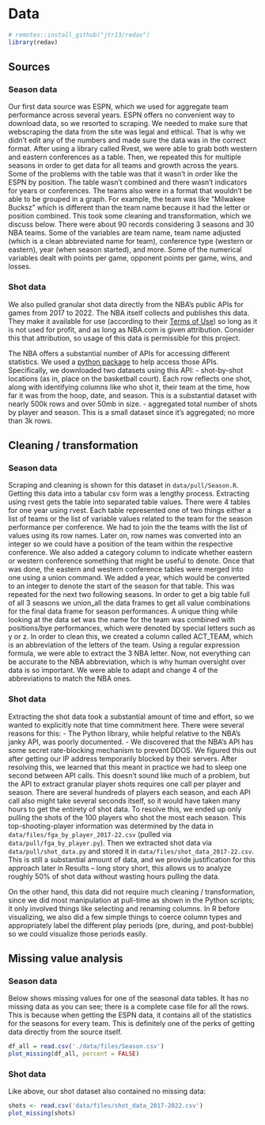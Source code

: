 # Data 

```r
# remotes::install_github("jtr13/redav")
library(redav)
```

## Sources

### Season data
Our first data source was ESPN, which we used for aggregate team performance across several years. ESPN offers no convenient way to download data, so we resorted to scraping. We needed to make sure that webscraping the data from the site was legal and ethical. That is why we didn't edit any of the numbers and made sure the data was in the correct format. After using a library called Rvest, we were able to grab both western and eastern conferences as a table. Then, we repeated this for multiple seasons in order to get data for all teams and growth across the years. Some of the problems with the table was that it wasn't in order like the ESPN by position. The table wasn't combined and there wasn't indicators for years or conferences. The teams also were in a format that wouldn't be able to be grouped in a graph. For example, the team was like "Milwakee Bucksz" which is different than the team name because it had the letter or position combined. This took some cleaning and transformation, which we discuss below. There were about 90 records considering 3 seasons and 30 NBA teams. Some of the variables are team name, team name adjusted (which is a clean abbreviated name for team), conference type (western or eastern), year (when season started), and more. Some of the numerical variables dealt with points per game, opponent points per game, wins, and losses.

### Shot data
We also pulled granular shot data directly from the NBA's public APIs for games from 2017 to 2022. The NBA itself collects and publishes this data. They make it available for use (according to their [Terms of Use](https://www.nba.com/termsofuse)) so long as it is not used for profit, and as long as NBA.com is given attribution. Consider this that attribution, so usage of this data is permissible for this project.

The NBA offers a substantial number of APIs for accessing different statistics. We used a [python package](https://github.com/swar/nba_api) to help access those APIs. Specifically, we downloaded two datasets using this API:
- shot-by-shot locations (as in, place on the basketball court). Each row reflects one shot, along with identifying columns like who shot it, their team at the time, how far it was from the hoop, date, and season. This is a substantial dataset with nearly 500k rows and over 50mb in size.
- aggregated total number of shots by player and season. This is a small dataset since it's aggregated; no more than 3k rows.


## Cleaning / transformation

### Season data

Scraping and cleaning is shown for this dataset in `data/pull/Season.R`. Getting this data into a tabular csv form was a lengthy process. Extracting using rvest gets the table into separated table values. There were 4 tables for one year using rvest. Each table represented one of two things either a list of teams or the list of variable values related to the team for the season performance per conference. We had to join the the teams with the list of values using its row names. Later on, row names was converted into an integer so we could have a position of the team within the respective conference. We also added a category column to indicate whether eastern or western conference something that might be useful to denote. Once that was done, the eastern and western conference tables were merged into one using a union command. We added a year, which would be converted to an integer to denote the start of the season for that table. This was repeated for the next two following seasons. In order to get a big table full of all 3 seasons we union_all the data frames to get all value combinations for the final data frame for season performances. A unique thing while looking at the data set was the name for the team was combined with positions/bye performances, which were denoted by special letters such as y or z. In order to clean this, we created a column called ACT_TEAM, which is an abbreviation of the letters of the team. Using a regular expression formula, we were able to extract the 3 NBA letter. Now, not everything can be accurate to the NBA abbreviation, which is why human oversight over data is so important. We were able to adapt and change 4 of the abbreviations to match the NBA ones.


### Shot data

Extracting the shot data took a substantial amount of time and effort, so we wanted to explicitly note that time commitment here. There were several reasons for this:
- The Python library, while helpful relative to the NBA's janky API, was poorly documented.
- We discovered that the NBA's API has some secret rate-blocking mechanism to prevent DDOS. We figured this out after getting our IP address temporarily blocked by their servers. After resolving this, we learned that this meant in practice we had to sleep one second between API calls. This doesn't sound like much of a problem, but the API to extract granular player shots requires one call per player and season. There are several hundreds of players each season, and each API call also might take several seconds itself, so it would have taken many hours to get the entirety of shot data. To resolve this, we ended up only pulling the shots of the 100 players who shot the most each season. This top-shooting-player information was determined by the data in `data/files/fga_by_player_2017-22.csv` (pulled via `data/pull/fga_by_player.py`). Then we extracted shot data via `data/pull/shot_data.py` and stored it in `data/files/shot_data_2017-22.csv`. This is still a substantial amount of data, and we provide justification for this approach later in Results -- long story short, this allows us to analyze roughly 50% of shot data without wasting hours pulling the data.

On the other hand, this data did not require much cleaning / transformation, since we did most manipulation at pull-time as shown in the Python scripts; it only involved things like selecting and renaming columns. In R before visualizing, we also did a few simple things to coerce column types and appropriately label the different play periods (pre, during, and post-bubble) so we could visualize those periods easily.

## Missing value analysis

### Season data
Below shows missing values for one of the seasonal data tables. It has no missing data as you can see; there is a complete case file for all the rows. This is because when getting the ESPN data, it contains all of the statistics for the seasons for every team. This is definitely one of the perks of getting data directly from the source itself.

```r
df_all = read.csv('./data/files/Season.csv')
plot_missing(df_all, percent = FALSE)
```

### Shot data
Like above, our shot dataset also contained no missing data:
```r
shots <- read.csv('data/files/shot_data_2017-2022.csv')
plot_missing(shots)
```
